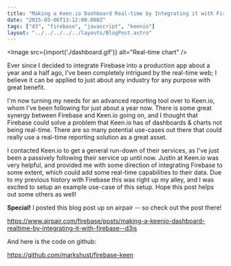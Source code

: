 ```yaml
---
title: "Making a Keen.io Dashboard Real-time by Integrating it with Firebase & D3.js"
date: "2015-03-06T13:12:00.000Z"
tags: ["d3", "firebase", "javascript", "keenio"]
layout: "../../../../../layouts/BlogPost.astro"
---
```



<Image src={import('./dashboard.gif')} alt="Real-time chart" />

Ever since I decided to integrate Firebase into a production app about a year and a half ago, I've been completely intrigued by the real-time web; I believe it can be applied to just about any industry for any purpose with great benefit.

I'm now turning my needs for an advanced reporting tool over to Keen.io, whom I've been following for just about a year now. There is some great synergy between Firebase and Keen.io going on, and I thought that Firebase could solve a problem that Keen.io has of dashboards & charts not being real-time. There are so many potential use-cases out there that could really use a real-time reporting solution as a great asset.

I contacted Keen.io to get a general run-down of their services, as I've just been a passively following their service up until now. Justin at Keen.io was very helpful, and provided me with some direction of integrating Firebase to some extent, which could add some real-time capabilities to their data. Due to my previous history with Firebase this was right up my alley, and I was excited to setup an example use-case of this setup. Hope this post helps out some others as well!

**Special!** I posted this blog post up on airpair -- so check out the post there!

https://www.airpair.com/firebase/posts/making-a-keenio-dashboard-realtime-by-integrating-it-with-firebase--d3js

And here is the code on github:

https://github.com/markshust/firebase-keen
